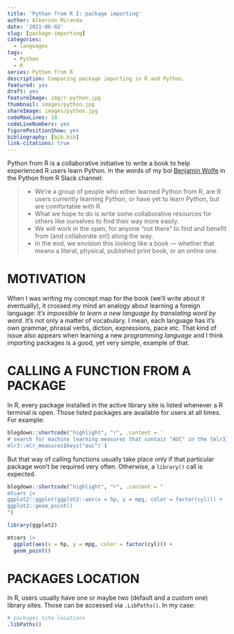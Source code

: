 ```yaml
---
title: 'Python from R I: package importing'
author: Alberson Miranda
date: '2021-06-02'
slug: [package-importing]
categories:
  - languages
tags:
  - Python
  - R
series: Python from R
description: Comparing package importing in R and Python.
featured: yes
draft: yes
featureImage: img/r-python.jpg
thumbnail: images/python.jpg
shareImage: images/python.jpg
codeMaxLines: 10
codeLineNumbers: yes
figurePositionShow: yes
bibliography: [bib.bib]
link-citations: true
---
```


Python from R is a collaborative initiative to write a book to help experienced R users learn Python. In the words of my boi [Benjamin Wolfe](https://twitter.com/BenjaminWolfe) in the Python from R Slack channel:

>- We’re a group of people who either learned Python from R, are R users currently learning Python, or have yet to learn Python, but are comfortable with R.
- What we hope to do is write some collaborative resources for others like ourselves to find their way more easily.
- We will work in the open, for anyone “out there” to find and benefit from (and collaborate on!) along the way.
- In the end, we envision this looking like a book — whether that means a literal, physical, published print book, or an online one.

# MOTIVATION

When I was writing my concept map for the book (we'll write about it eventually), it crossed my mind an analogy about learning a foreign language: *it's impossible to learn a new language by translating word by word*. It's not only a matter of vocabulary. I mean, each language has it's own grammar, phrasal verbs, diction, expressions, pace etc. That kind of issue also appears when learning a new *programming language* and I think importing packages is a good, yet very simple, example of that.

# CALLING A FUNCTION FROM A PACKAGE

In R, every package installed in the active library site is listed whenever a R terminal is open. Those listed packages are available for users at all times. For example:

```r

blogdown::shortcode("highlight", "r", .content = '
# search for machine learning measures that contais "AUC" in the {mlr3} package
mlr3::mlr_measures$keys("auc")')
```

But that way of calling functions usually take place only if that particular package won't be required very often. Otherwise, a `library()` call is expected.


```r

blogdown::shortcode("highlight", "r", .content = "
mtcars |>
ggplot2::ggplot(ggplot2::aes(x = hp, y = mpg, color = factor(cyl))) +
ggplot2::geom_point()
")
```

```r
library(ggplot2)

mtcars |>
  ggplot(aes(x = hp, y = mpg, color = factor(cyl))) +
  geom_point()
```

# PACKAGES LOCATION

In R, users usually have one or maybe two (default and a custom one) library sites. Those can be accessed via `.LibPaths()`. In my case:

```r

# packages site locations
.libPaths()
```